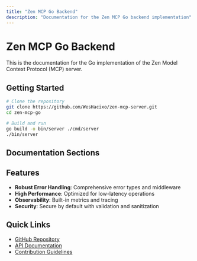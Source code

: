 ```yaml
---
title: "Zen MCP Go Backend"
description: "Documentation for the Zen MCP Go backend implementation"
---
```



# Zen MCP Go Backend

<Callout type="info" emoji="ℹ️">
  This is the documentation for the Go implementation of the Zen Model Context Protocol (MCP) server.
</Callout>

## Getting Started

```bash
# Clone the repository
git clone https://github.com/WesHacixo/zen-mcp-server.git
cd zen-mcp-go

# Build and run
go build -o bin/server ./cmd/server
./bin/server
```

## Documentation Sections

<Cards>
  <Card
    title="Architecture"
    href="/architecture/overview"
    children="Learn about the system architecture and design decisions"
  />
  <Card
    title="API Reference"
    href="/api/endpoints"
    children="Comprehensive API documentation"
  />
  <Card
    title="Guides"
    href="/guides/getting-started"
    children="Step-by-step guides for common tasks"
  />
  <Card
    title="Error Handling"
    href="/architecture/error-handling"
    children="Understanding the error handling system"
  />
</Cards>

## Features

- **Robust Error Handling**: Comprehensive error types and middleware
- **High Performance**: Optimized for low-latency operations
- **Observability**: Built-in metrics and tracing
- **Security**: Secure by default with validation and sanitization

## Quick Links

- [GitHub Repository](https://github.com/WesHacixo/zen-mcp-server)
- [API Documentation](/api/endpoints)
- [Contribution Guidelines](https://github.com/WesHacixo/zen-mcp-server/CONTRIBUTING.md)
